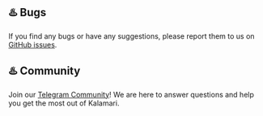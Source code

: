 
## ♨️ Bugs

If you find any bugs or have any suggestions, please report them to us on [GitHub issues](https://github.com/Sentou-Technologies/Sentou-SDK-Issues/issues).

## ♨️ Community

Join our [Telegram Community](https://t.me/sentoutech)! We are here to answer questions and help you get the most out of Kalamari.

